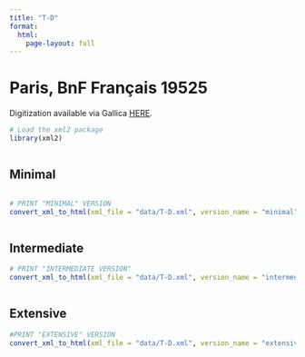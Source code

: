 ```yaml
---
title: "T-D"
format:
  html:
    page-layout: full
---
```


# Paris, BnF Français 19525

Digitization available via Gallica [HERE](https://gallica.bnf.fr/ark:/12148/btv1b525167312/f39.item).

```r
# Load the xml2 package
library(xml2)
```

::: {.column-page-outset layout="[[6,6,6]]"}

::: {.column}
## Minimal

```r
```


```r


# PRINT "MINIMAL" VERSION
convert_xml_to_html(xml_file = "data/T-D.xml", version_name = "minimal")

```

:::

::: {.column}
## Intermediate

```r
# PRINT "INTERMEDIATE VERSION"
convert_xml_to_html(xml_file = "data/T-D.xml", version_name = "intermediate")

```

:::

::: {.column}
## Extensive

```r
#PRINT "EXTENSIVE" VERSION
convert_xml_to_html(xml_file = "data/T-D.xml", version_name = "extensive")

```

:::

:::